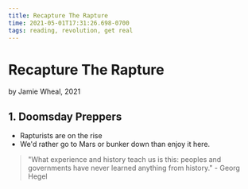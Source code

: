 ```yaml
---
title: Recapture The Rapture
time: 2021-05-01T17:31:26.698-0700
tags: reading, revolution, get real
---
```


# Recapture The Rapture

by Jamie Wheal, 2021

## 1. Doomsday Preppers

- Rapturists are on the rise
- We'd rather go to Mars or bunker down than enjoy it here.

> "What experience and history teach us is this: peoples and governments have never learned anything from history." - Georg Hegel
